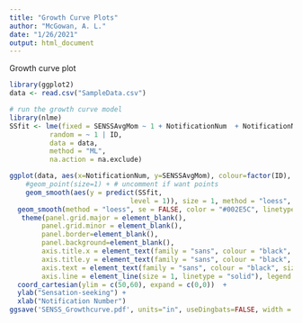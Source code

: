 ```yaml
---
title: "Growth Curve Plots"
author: "McGowan, A. L."
date: "1/26/2021"
output: html_document
---
```


Growth curve plot
```r
library(ggplot2)
data <- read.csv("SampleData.csv")

# run the growth curve model
library(nlme)
SSfit <- lme(fixed = SENSSAvgMom ~ 1 + NotificationNum  + NotificationNumQuad + NotificationNumCub,
          random = ~ 1 | ID, 
          data = data,
          method = "ML",
          na.action = na.exclude)

ggplot(data, aes(x=NotificationNum, y=SENSSAvgMom), colour=factor(ID), group = as.factor(ID)) +
    #geom_point(size=1) + # uncomment if want points
    geom_smooth(aes(y = predict(SSfit,
                              level = 1)), size = 1, method = "loess", color = "#911123", se = TRUE)  +
  geom_smooth(method = "loess", se = FALSE, color = "#002E5C", linetype = "dashed") + # this line plots actual values
   theme(panel.grid.major = element_blank(),
        panel.grid.minor = element_blank(),
        panel.border=element_blank(),
        panel.background=element_blank(),
        axis.title.x = element_text(family = "sans", colour = "black", size = 10),
        axis.title.y = element_text(family = "sans", colour = "black", size = 10),
        axis.text = element_text(family = "sans", colour = "black", size = 10),
        axis.line = element_line(size = 1, linetype = "solid"), legend.position="bottom") +
  coord_cartesian(ylim = c(50,60), expand = c(0,0))  +
  ylab("Sensation-seeking") +
  xlab("Notification Number") 
ggsave('SENSS_Growthcurve.pdf', units="in", useDingbats=FALSE, width = 3, height = 3)
```

